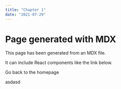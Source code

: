 ```yaml
---
title: "Chapter 1"
date: "2021-07-29"
---
```



# Page generated with MDX

This page has been generated from an MDX file.

It can include React components like the link below.

<Link to="/" style={{ color: "#00b140" }}>
  Go back to the homepage
</Link>

asdasd
